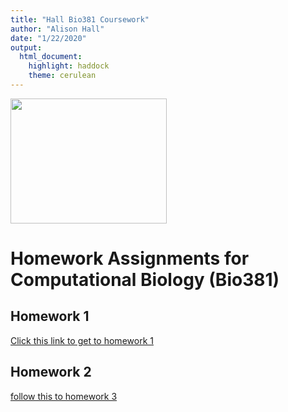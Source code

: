 ```yaml
---
title: "Hall Bio381 Coursework"
author: "Alison Hall"
date: "1/22/2020"
output: 
  html_document: 
    highlight: haddock
    theme: cerulean
---
```

<img src="IMG_5262.jpg" width="250" height="200"/>

# Homework Assignments for Computational Biology (Bio381)

## Homework 1
[Click this link to get to homework 1](HomeworkOne.html)

## Homework 2
[follow this to homework 3](HomeworkThree.html)
